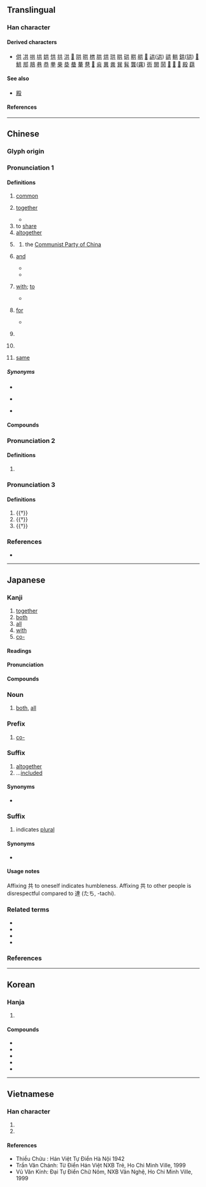 {{character info}}
==Translingual==
{{stroke order|strokes=6}}

===Han character===
{{Han char|rn=12|rad=八|as=04|sn=6|four=44801|canj=TC|ids=⿱龷八}}

====Derived characters====
* [[供]] [[㓋]] [[哄]] [[垬]] [[娂]] [[㤨]] [[拱]] [[洪]] [[𤞒]] [[䧆]] [[晎]] [[栱]] [[㬴]] [[烘]] [[珙]] [[䀧]] [[硔]] [[粠]] [[舼]] [[𧋄]] [[鿁]]([[䜤]]) [[谼]] [[輁]] [[鉷]]([[𫟹]]) [[𧶯]] [[䱋]] [[䢼]] [[䳍]] [[巷]] [[恭]] [[拲]] [[㭟]] [[㳟]] [[蛬]] [[輂]] [[䢽]] [[𢩉]] [[烡]] [[異]] [[粪]] [[巽]] [[髸]] [[龔]]([[龚]]) [[衖]] [[閧]] [[鬨]] [[𢮪]] [[𨂚]] [[𦜞]] [[殿]] [[蕻]]

====See also====
* {{l|mul|暴}} [[殿]]<!-- does the left side exist independently? -->

====References====
{{Han ref|kx=0127.050|dkj=01458|dj=0283.060|hdz=10243.020|uh=5171}}

----

==Chinese==
{{zh-forms}}

===Glyph origin===
{{Han etym}}

===Pronunciation 1===
{{zh-pron
|m=gòng
|m-s=gong4
|dg=гун3
|c=gung6
|c-t=guung5
|g=qiung5/kung5
|g_note=qiung5 - vernacular; kung5 - literary
|h=pfs=khiung;gd=kiung4
|j=gung3
|mb=gō̤ng
|md=gâe̤ng/gê̤ṳng
|mn=ml,jj,tw:kāng/xm,zz,tw:kā/ml,jj,tw:kiōng
|mn_note=kāng, kā - vernacular (kā - also written as {{zh-l|*甲}}); kiōng - literary
|mn-t=gang7
|w=3gon
|x=gong5/gong4
|x_note=gong5 - vernacular; gong4 - literary
|mc=2
|oc=1,2
|ma=y
|cat=a,adv,v,con,pn
}}

====Definitions====
{{zh-hanzi}}

# [[common]]
#: {{zh-x|共識|common understanding; consensus}}
# [[together]]
#: {{zh-x|共 進 晚餐|to have dinner '''together'''}}
#* {{zh-x|興{xīng}起！地上{shang} 大.小 邦，^響應 諸天 共 頌揚|Joyful, all ye nations, rise, Join the triumph of the skies <small>[Original English lyrics]</small><br>Rise up! nations of the earth, big and small, Sing praises '''together''' in response to the skies <small>[Literal English translation]</small>|ref='''1984''', translation edited by {{lang|zh|滕近輝}} [Philip Teng] and {{lang|zh|何統雄}} [Richard Ho], {{lang|zh|天使報信}} [Hark! the Herald Angels Sing], in {{lang|zh|《生命聖詩》}} [''Hymns of Life'']}}
# to [[share]]
# [[altogether]]
#: {{zh-x|我 前後 共 買 了 五 雙 鞋。|From beginning to end, I '''altogether''' bought five pairs of shoes.}}
# {{zh-short|共產黨|[[communist]] [[party]]}}
#: {{zh-x|反共|anti-communist}}
## {{lb|zh|specifically}} the [[Communist Party of China]]
##: {{zh-x|國共|[[Kuomintang]] and the [[Communist Party of China]]}}
# {{lb|zh|literary|or|dialectal}} [[and]]
#* {{zh-x|蜆肉 桶 肚 裡 全 係 泥\坭[泥] 共 水|A muscle cask, a belly (or mind) full of nothing but mud '''and''' water.|C|ref='''1828''', Robert Morrison, ''Vocabulary of the Canton Dialect'', part III, section XII}}
#* {{zh-x|唐人 有 𢬿{kaai5} 牛乳 共 糖 嚟 攪 茶 有 冇 呢|Do the Chinese use milk '''and''' sugar with their tea?|C|ref='''1841''', Elijah Coleman Bridgman, ''Chinese Chrestomathy in the Canton Dialect'', page 181}}
# {{lb|zh|literary|or|Min Dong|Hokkien}} [[with]]; [[to]]
#: {{zh-x|我 共{kā} 你 講。|I tell you.|MN}}
#* {{zh-x|死蔭 幽谷 中，祢 伴 我 過渡，歡欣 裡，風光 裡 祢 共 我 同在||C-LIT|ref={{lang|zh|鄧婉玲}}, lyrics by {{lang|zh|西伯}}, [https://www.youtube.com/watch?v=Sm59m0FDQeI {{lang|zh|全因為祢}}]}}
# {{lb|zh|Min Dong|Hokkien|dated|_|in|_|Cantonese}} [[for]]
#: {{zh-x|共{kā} 我 開門。|Open the door '''for''' me.|MN}}
#* {{zh-x|你 共 我 叫\呌[叫] 個 木匠 嚟\黎|You '''for''' me call a carpenter.|C|ref='''1828''', Robert Morrison, ''Vocabulary of the Canton Dialect'', part III, section I}}
# {{lb|zh|Hokkien}} {{n-g|Used in imperative sentences for emphasis}}
#: {{zh-x|你 共 我 會 記 咧{leh}！|Remember this!|MN}}
# {{lb|zh|Min Dong|Hokkien}} {{n-g|Particle introducing the object of the verb}}
#: {{zh-x|共{kā} 伊 放{pàng} 袂記|Forget about him.|MN}}
# {{lb|zh|Zhangzhou|&|Taiwan Min Nan}} [[same]]
#: {{zh-x|'''仝{kāng}'''款|the same|MN}}
#: {{zh-x|無'''仝{kāng}'''|not the '''same'''; different|MN}}

=====Synonyms=====
* {{sense|and}}
{{zh-dial|和}}
* {{sense|for}}
{{zh-dial|替}}
* {{sense|particle introducing the object of the verb}}
{{zh-dial|把}}

====Compounds====
{{zh-der|共餐|共產黨|共產國際|共產主義|共產主義青年團|共處|共度|共犯|共匪|共管|共和|共和國|共和制|共話|共計|共進|共居|共勉|共鳴|共謀|共棲|共青團|共生|共識|共事|共同|共同市場|共同體|共同語言|共享|共性|共議|共用|共有|共振|一共|不共天地|不共戴天|不共鑣|中共|五族共和|人神共憤|休戚與共|兄弟共妻|兩虎共鬥|公共|公共事業|公共保險|公共場所|公共安全|公共廁所|公共建設|公共投資|公共支出|公共收入|公共政策|公共救助|公共汽車|公共浴場|公共環境|公共給水|公共行政|公共衛生|公共設施|公共財政|公共部門|公共關係|公共電視|公共電話|公同共有|共乘|共事一夫|共享軟體|共分|共同代理|共同代表|共同企業|共同保證|共同努力|共同基金|共同感覺|共同正犯|共同科目|共同管道|共同經營|共同繼承|共同訴訟|共同語|共同財產|共同趨向|共同運銷|共同點|共命鳥|共和時代|共商大計|共存|共寢|共審制度|共工|共患|共患難|共挽鹿車|共敘舊姻|共有人|共枕|共業|共榮辱|共歲|共治|共洩|共濟一堂|共為脣齒|共營|共犯罪|共生礦|共產國家|共產宣言|共產集團|共登|共益權|共相|共相脣齒|共知|共禦外侮|共筆硯|共線點|共總|共聚|共聚一堂|共舞|共衾|共襄盛舉|共話衷腸|共語|共談|共論|共識決|共軛弧|共軛角|共通|共通意志|共閱|共體時艱|共點線|分憂共患|分甘共苦|反共|反共義士|同休共戚|同條共貫|同甘共苦|同生共死|同胞共乳|同舟共濟|同衾共枕|周召共和|和平共存|和平共處|和衷共濟|國際共管|多共少|天人共棄|奇文共賞|患難與共|攏共|普天共友|有目共睹|有目共見|有目共賞|松蘿共倚|核磁共振|榮辱與共|汽電共生|牛驥共牢|生死與共|眾目共睹|眾目共視|神人共悅|神人共戮|禍福與共|統共|總共|與共|通共|雅俗共賞|首尾共濟|鹿車共挽|共產|中華人民共和國|共慘黨|共沸物|老共|阿共仔:a-kiōng-á;Min Nan|港共|綠共}}

===Pronunciation 2===
{{zh-pron
|m=Gòng,Gōng,1nb=standard in Mainland,2nb=standard in Taiwan,2nc=variant in Mainland
|c=gung1
|dial=n
|mc=1
|oc=n,1
|cat=pn
}}

====Definitions====
{{zh-hanzi}}

# {{surname|zh}}

===Pronunciation 3===
{{zh-pron
|m=gōng
|c=gung1
|mn-t=giong1
|dial=n
|mc=1
|oc=n,1
|ma=Zh-gong.ogg
|cat=v,a,n
}}

====Definitions====
{{zh-hanzi}}

# {{†}} {{zh-alt-form|供|to [[provide]]}}
# {{†}} {{zh-alt-form|恭|[[respectful]]}}
# {{†}} {{zh-alt-form|宮|[[castration]] (as [[punishment]])}}

===References===
* {{R:yue:Hanzi}}

{{zh-cat|Elementary}}

----

==Japanese==

===Kanji===
{{ja-kanji|grade=4|rs=八04}}

# [[together]]
# [[both]]
# [[all]]
# [[with]]
# [[co-]]

====Readings====
{{ja-readings
|goon=く, くう
|kanon=きょう
|kanyoon=ぐ
|kun=とも-
}}

====Pronunciation====
{{ja-pron|y=k|とも|acc=0|acc2=1|acc_ref=DJR}}

====Compounds====
{{col5|ja
|{{ja-r|共%演|きょう%えん}}
|{{ja-r|共%学|きょう%がく}}
|{{ja-r|共%感|きょう%かん}}
|{{ja-r|共%産|きょう%さん}}
|{{ja-r|共%産%党|きょう%さん%とう}}
|{{ja-r|共%存|きょう%ぞん}}
|{{ja-r|共%著|きょう%ちょ}}
|{{ja-r|共%通|きょう%つう}}
|{{ja-r|共%通%語|きょう%つう%ご}}
|{{ja-r|共%同|きょう%どう}}
|{{ja-r|共%犯|きょう%はん}}
|{{ja-r|共%謀|きょう%ぼう}}
|{{ja-r|共%鳴|きょう%めい}}
|{{ja-r|共%有|きょう%ゆう}}
|{{ja-r|共%用|きょう%よう}}
|{{ja-r|共%和%国|きょう%わ%こく}}
|{{ja-r|共%依%存|きょう%い%ぞん}}
|{{ja-r|共%々|とも%ども}}, {{ja-r|共%共|とも%ども}}
|{{ja-r|共%営|きょう%えい}}
|{{ja-r|共%栄|きょう%えい}}
|{{ja-r|共%益|きょう%えき}}
|{{ja-r|共%起|きょう%き}}
|{{ja-r|共%襟|とも%えり}}
|{{ja-r|共%催|きょう%さい}}
|{{ja-r|共%済|きょう%さい}}
|{{ja-r|共%助|きょう%じょ}}
|{{ja-r|共%晶|きょう%しょう}}
|{{ja-r|公%共|こう%きょう}}
|{{ja-r|事%共|こと%ども}}
|{{ja-r|社%共|しゃ%きょう}}
|{{ja-r|是%非%共|ぜ%ひ%とも}}
|{{ja-r|中%共|ちゅう%きょう}}
|{{ja-r|防%共|ぼう%きょう}}
|{{ja-r|身%共|み%ども}}
|{{ja-r|諸%共|もろ%とも}}
|{{ja-r|容%共|よう%きょう}}
|{{ja-r|両%方%共|りょう%ほう%とも}}
|{{ja-r|私%共|わたくし%ども}}
|{{ja-r|何%共|なん%とも}}
}}

===Noun===
{{ja-noun|とも}}

# [[both]], [[all]]

===Prefix===
{{ja-pos|prefix|きょう}}

# [[co-]]

===Suffix===
{{ja-pos|suffix|とも}}

# [[altogether]]
# ...[[included]]
#: {{ja-usex|送%料%共|そう%りょう%-とも|including shipping fees, including postage}}

====Synonyms====
* {{ja-r|込|こみ}}

===Suffix===
{{ja-pos|suffix|ども}}

# indicates [[plural]]

====Synonyms====
* {{ja-r|達|たち}}

====Usage notes====
Affixing 共 to oneself indicates humbleness. Affixing 共 to other people is disrespectful compared to 達 (たち, -tachi).

===Related terms===
* {{ja-r|其れ共|それとも}}
* {{ja-r|共%食い|とも%ぐい}}
* {{ja-r|共に|とも に}}
* {{ja-r|共%稼ぎ|とも%かせぎ}}

===References===
<references/>

----

==Korean==

===Hanja===
{{ko-hanja|함께|공}}

# {{hanja form of|공|[[common]]; [[together]]}}

====Compounds====
* {{ko-l|공산주의|共産主義}}
* {{ko-l|공산주의자|共産主義者}}
* {{ko-l|공동체|共同體}}
* {{ko-l|공통점|共通點}}
* {{ko-l|반공|反共}}

[[Category:CJKV radicals| ]]

----

==Vietnamese==

===Han character===
{{vi-readings|rs=八04
|hanviet=cung, cộng, củng
|nom=cùng, cũng, cọng, cụng, gọng
}}

# {{han tu form of|cộng|to [[add]]; [[plus]]}}
# {{Nom form of|cùng|[[with]], [[and]]; [[same]]}}

====References====
* Thiều Chửu : Hán Việt Tự Điển Hà Nội 1942
* Trần Văn Chánh: Từ Điển Hán Việt NXB Trẻ, Ho Chi Minh Ville, 1999
* Vũ Văn Kính: Đại Tự Điển Chữ Nôm, NXB Văn Nghệ, Ho Chi Minh Ville, 1999
